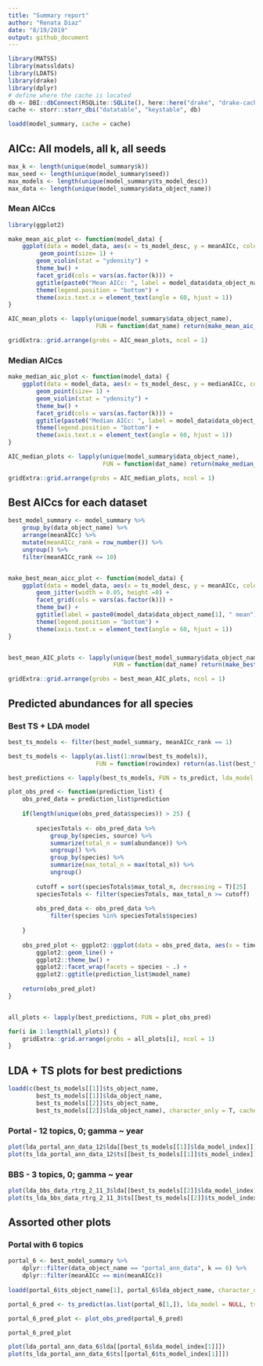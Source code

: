 ```yaml
---
title: "Summary report"
author: "Renata Diaz"
date: "8/19/2019"
output: github_document
---
```


```r

library(MATSS)
library(matssldats)
library(LDATS)
library(drake)
library(dplyr)
# define where the cache is located
db <- DBI::dbConnect(RSQLite::SQLite(), here::here("drake", "drake-cache.sqlite"))
cache <- storr::storr_dbi("datatable", "keystable", db)

loadd(model_summary, cache = cache)

```

## AICc: All models, all k, all seeds

```r

max_k <- length(unique(model_summary$k))
max_seed <- length(unique(model_summary$seed))
max_models <- length(unique(model_summary$ts_model_desc))
max_data <- length(unique(model_summary$data_object_name))


```

### Mean AICcs

```r

library(ggplot2)

make_mean_aic_plot <- function(model_data) {
    ggplot(data = model_data, aes(x = ts_model_desc, y = meanAICc, colour = ts_model_desc, fill = ts_model_desc)) + 
         geom_point(size= 1) +
        geom_violin(stat = "ydensity") +
        theme_bw() +
        facet_grid(cols = vars(as.factor(k))) +
        ggtitle(paste0("Mean AICc: ", label = model_data$data_object_name[1])) +
        theme(legend.position = "bottom") +
        theme(axis.text.x = element_text(angle = 60, hjust = 1))
}

AIC_mean_plots <- lapply(unique(model_summary$data_object_name),
                         FUN = function(dat_name) return(make_mean_aic_plot(dplyr::filter(model_summary, data_object_name == dat_name))))

gridExtra::grid.arrange(grobs = AIC_mean_plots, ncol = 1)
```

### Median AICcs

```r

make_median_aic_plot <- function(model_data) {
    ggplot(data = model_data, aes(x = ts_model_desc, y = medianAICc, colour = ts_model_desc, fill = ts_model_desc)) + 
        geom_point(size= 1) +
        geom_violin(stat = "ydensity") +
        theme_bw() +
        facet_grid(cols = vars(as.factor(k))) +
        ggtitle(paste0("Median AICc: ", label = model_data$data_object_name[1])) +
        theme(legend.position = "bottom") +
        theme(axis.text.x = element_text(angle = 60, hjust = 1))
}

AIC_median_plots <- lapply(unique(model_summary$data_object_name),
                           FUN = function(dat_name) return(make_median_aic_plot(dplyr::filter(model_summary, data_object_name == dat_name))))

gridExtra::grid.arrange(grobs = AIC_median_plots, ncol = 1)

```


## Best AICcs for each dataset

```r

best_model_summary <- model_summary %>%
    group_by(data_object_name) %>%
    arrange(meanAICc) %>%
    mutate(meanAICc_rank = row_number()) %>%
    ungroup() %>%
    filter(meanAICc_rank <= 10)


make_best_mean_aicc_plot <- function(model_data) {
    ggplot(data = model_data, aes(x = ts_model_desc, y = meanAICc, colour = ts_model_desc)) + 
        geom_jitter(width = 0.05, height =0) +
        facet_grid(cols = vars(as.factor(k))) +
        theme_bw() +
        ggtitle(label = paste0(model_data$data_object_name[1], " mean")) +
        theme(legend.position = "bottom") +
        theme(axis.text.x = element_text(angle = 60, hjust = 1))
}


best_mean_AIC_plots <- lapply(unique(best_model_summary$data_object_name),
                              FUN = function(dat_name) return(make_best_mean_aicc_plot(dplyr::filter(best_model_summary, data_object_name == dat_name))))

gridExtra::grid.arrange(grobs = best_mean_AIC_plots, ncol = 1)


```


## Predicted abundances for all species

### Best TS + LDA model

```r

best_ts_models <- filter(best_model_summary, meanAICc_rank == 1)

best_ts_models <- lapply(as.list(1:nrow(best_ts_models)),
                         FUN = function(rowindex) return(as.list(best_ts_models[rowindex,])))

best_predictions <- lapply(best_ts_models, FUN = ts_predict, lda_model = NULL, ts_model = NULL, data = NULL, sim = NULL, seed = 1977)

plot_obs_pred <- function(prediction_list) {
    obs_pred_data = prediction_list$prediction
    
    if(length(unique(obs_pred_data$species)) > 25) {
        
        speciesTotals <- obs_pred_data %>%
            group_by(species, source) %>%
            summarize(total_n = sum(abundance)) %>%
            ungroup() %>%
            group_by(species) %>%
            summarize(max_total_n = max(total_n)) %>%
            ungroup()
        
        cutoff = sort(speciesTotals$max_total_n, decreasing = T)[25]
        speciesTotals <- filter(speciesTotals, max_total_n >= cutoff)
    
        obs_pred_data <- obs_pred_data %>%
            filter(species %in% speciesTotals$species)
        
    }
    
    obs_pred_plot <- ggplot2::ggplot(data = obs_pred_data, aes(x = timestep, y = abundance, color = source)) +
        ggplot2::geom_line() +
        ggplot2::theme_bw() +
        ggplot2::facet_wrap(facets = species ~ .) +
        ggplot2::ggtitle(prediction_list$model_name)
    
    return(obs_pred_plot)
}


all_plots <- lapply(best_predictions, FUN = plot_obs_pred)

for(i in 1:length(all_plots)) {
    gridExtra::grid.arrange(grobs = all_plots[i], ncol = 1)
}

```

## LDA + TS plots for best predictions

```r

loadd(c(best_ts_models[[1]]$ts_object_name,
        best_ts_models[[1]]$lda_object_name,
        best_ts_models[[2]]$ts_object_name,
        best_ts_models[[2]]$lda_object_name), character_only = T, cache = cache)

```

### Portal - 12 topics, 0; gamma ~ year

```r
plot(lda_portal_ann_data_12$lda[[best_ts_models[[1]]$lda_model_index]])
plot(ts_lda_portal_ann_data_12$ts[[best_ts_models[[1]]$ts_model_index]])
```

### BBS - 3 topics, 0; gamma ~ year
```r
plot(lda_bbs_data_rtrg_2_11_3$lda[[best_ts_models[[2]]$lda_model_index]])
plot(ts_lda_bbs_data_rtrg_2_11_3$ts[[best_ts_models[[2]]$ts_model_index]])
```


## Assorted other plots

### Portal with 6 topics
```r

portal_6 <- best_model_summary %>%
    dplyr::filter(data_object_name == "portal_ann_data", k == 6) %>%
    dplyr::filter(meanAICc == min(meanAICc))
    
loadd(portal_6$ts_object_name[1], portal_6$lda_object_name, character_only = T, cache = cache)

portal_6_pred <- ts_predict(as.list(portal_6[1,]), lda_model = NULL, ts_model = NULL, data = NULL, sim = NULL, seed = 1977)

portal_6_pred_plot <- plot_obs_pred(portal_6_pred)

portal_6_pred_plot

plot(lda_portal_ann_data_6$lda[[portal_6$lda_model_index[1]]])
plot(ts_lda_portal_ann_data_6$ts[[portal_6$ts_model_index[1]]])

```